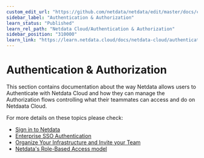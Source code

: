 ```yaml
---
custom_edit_url: "https://github.com/netdata/netdata/edit/master/docs/category-overview-pages/authentication-and-authorization.md"
sidebar_label: "Authentication & Authorization"
learn_status: "Published"
learn_rel_path: "Netdata Cloud/Authentication & Authorization"
sidebar_position: "310000"
learn_link: "https://learn.netdata.cloud/docs/netdata-cloud/authentication-&-authorization/authentication-&-authorization"
---
```


# Authentication & Authorization

This section contains documentation about the way Netdata allows users to Authenticate with Netdata Cloud and how
they can manage the Authorization flows controlling what their teammates can access and do on Netdaata Cloud.

For more details on these topics please check:
* [Sign in to Netdata](/docs/netdata-cloud/authentication-&-authorization/sign-in-to-netdata)
* [Enterprise SSO Authentication](/docs/netdata-cloud/authentication-&-authorization/enterprise-sso-authentication)
* [Organize Your Infrastructure and Invite your Team](/docs/netdata-cloud/organize-your-infrastructure-and-invite-your-team)
* [Netdata's Role-Based Access model](/docs/netdata-cloud/authentication-&-authorization/role-based-access-model)

